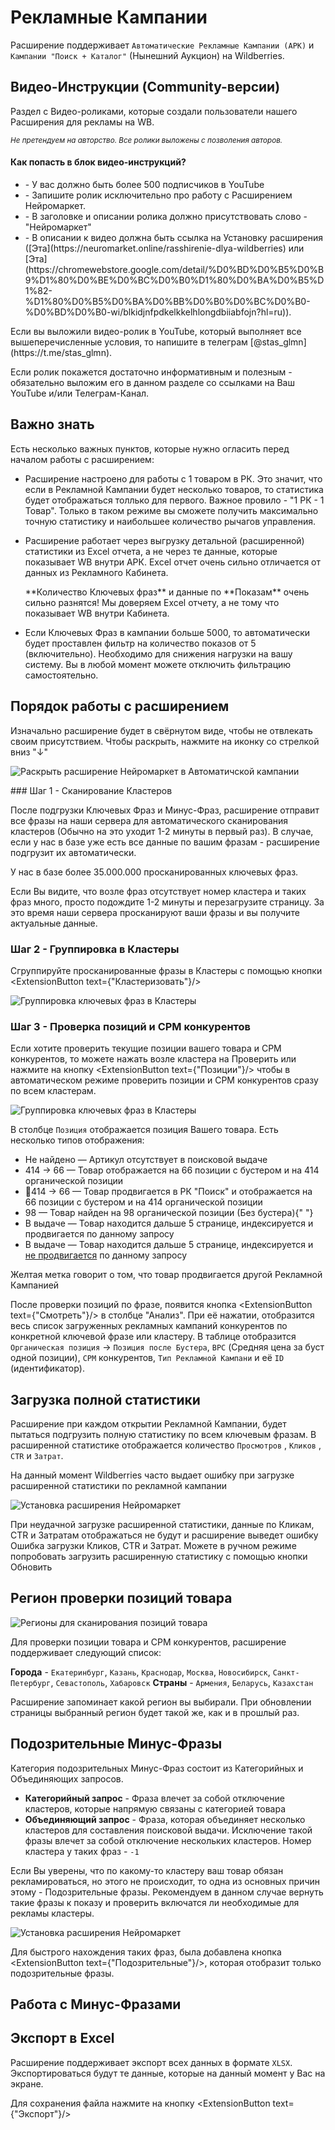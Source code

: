 
# Рекламные Кампании

Расширение поддерживает `Автоматические Рекламные Кампании (АРК)` и `Кампании "Поиск + Каталог"` (Нынешний Аукцион) на Wildberries.

## Видео-Инструкции (Community-версии)

Раздел с Видео-роликами, которые создали пользователи нашего Расширения для рекламы на WB.

<small>
  <i>Не претендуем на авторство. Все ролики выложены с позволения авторов.</i>
</small>

<div className="flex flex-col gap-2 mt-5 h-[300px] overflow-y-scroll w-full">
  <VideoItem
    title={`Быстро про Списки и "Торт"`}
    authorImage={"pekinskiy.jpg"}
    authorName={"Андрей Пекинский"}
    ytVideoId={"UiBUS-Ri7aI"}
    tgChannelLink={"https://t.me/ecomercer"}
    ytChannelLink={"https://www.youtube.com/@andreiex"}
  />
  <VideoItem
    title={"Работа со Списками (Подробно)"}
    authorImage={"david.jpg"}
    authorName={"Давид Мовсесян"}
    ytVideoId={"hhQ28wyNmOw"}
    tgChannelLink={"https://t.me/+yZRtfIKCTlswODUy"}
    ytChannelLink={"https://www.youtube.com/channel/UC92qg5EDbIHXAtKZhraph6w"}
  />
  <VideoItem
    title={"Продвижение по НЧ и СЧ запросам"}
    authorImage={"david.jpg"}
    authorName={"Давид Мовсесян"}
    ytVideoId={"GMb57K6hjms"}
    tgChannelLink={"https://t.me/+yZRtfIKCTlswODUy"}
    ytChannelLink={"https://www.youtube.com/channel/UC92qg5EDbIHXAtKZhraph6w"}
  />
  <VideoItem
    title={"Снижаем расходы на рекламу"}
    authorImage={"nikita.jpg"}
    authorName={"Никита Романов"}
    ytVideoId={"5JVEC54Rb4A"}
    tgChannelLink={"https://t.me/marketplace_book"}
    ytChannelLink={"https://www.youtube.com/@bookmarkets"}
  />
  <VideoItem
    title={"Воруем трафик у конкурентов"}
    authorImage={"david.jpg"}
    authorName={"Давид Мовсесян"}
    ytVideoId={"xlRNV-sS__Y"}
    tgChannelLink={"https://t.me/+yZRtfIKCTlswODUy"}
    ytChannelLink={"https://www.youtube.com/channel/UC92qg5EDbIHXAtKZhraph6w"}
  />
  <VideoItem
    title={"Мощнейшая Автореклама и Поиск"}
    authorImage={"nikita.jpg"}
    authorName={"Никита Романов"}
    ytVideoId={"hqtLr6GlCag"}
    tgChannelLink={"https://t.me/marketplace_book"}
    ytChannelLink={"https://www.youtube.com/@bookmarkets"}
  />
  <VideoItem
    title={"Настройка рекламы на Вайлдберриз"}
    authorImage={"david.jpg"}
    authorName={"Давид Мовсесян"}
    ytVideoId={"NYst0p5bsns"}
    tgChannelLink={"https://t.me/+yZRtfIKCTlswODUy"}
    ytChannelLink={"https://www.youtube.com/channel/UC92qg5EDbIHXAtKZhraph6w"}
  />
</div>

#### Как попасть в блок видео-инструкций?

<Callout type="info" emoji="🎉">
  <ul>
    <li>
      - У вас должно быть более 500 подписчиков в YouTube
    </li>
    <li>
      - Запишите ролик исключительно про работу с Расширением Нейромаркет.
    </li>
    <li>
      - В заголовке и описании ролика должно присутствовать слово -
      "Нейромаркет"
    </li>
    <li>
      - В описании к видео должна быть ссылка на Установку расширения
      ([Эта](https://neuromarket.online/rasshirenie-dlya-wildberries) или
      [Эта](https://chromewebstore.google.com/detail/%D0%BD%D0%B5%D0%B9%D1%80%D0%BE%D0%BC%D0%B0%D1%80%D0%BA%D0%B5%D1%82-%D1%80%D0%B5%D0%BA%D0%BB%D0%B0%D0%BC%D0%B0-%D0%BD%D0%B0-wi/blkidjnfpdkelkkelhlongdbiiabfojn?hl=ru)).
    </li>
  </ul>
</Callout>
Если вы выложили видео-ролик в YouTube, который выполняет все вышеперечисленные условия, то напишите в телеграм [@stas_glmn](https://t.me/stas_glmn).

Если ролик покажется достаточно информативным и полезным - обязательно выложим его в данном разделе со
ссылками на Ваш YouTube и/или Телеграм-Канал.

## Важно знать

Есть несколько важных пунктов, которые нужно огласить перед началом работы с расширением:

- Расширение настроено для работы с 1 товаром в РК. Это значит, что если в Рекламной Кампании будет несколько товаров, то статистика будет отображаться толлько для первого. Важное провило - "1 РК - 1 Товар". Только в таком режиме вы сможете получить максимально точную статистику и наибольшее количество рычагов управления.

- Расширение работает через выгрузку детальной (расширенной) статистики из Excel отчета, а не через те данные, которые показывает WB внутри АРК.
  Excel отчет очень сильно отличается от данных из Рекламного Кабинета.

  <Callout type="error" emoji="⚠️">
    **Количество Ключевых фраз** и данные по **Показам** очень сильно разнятся!
    Мы доверяем Excel отчету, а не тому что показывает WB внутри Кабинета.
  </Callout>

- Если Ключевых Фраз в кампании больше 5000, то автоматически будет проставлен фильтр на количество показов от 5 (включительно). Необходимо для снижения нагрузки на вашу систему. Вы в любой момент можете отключить фильтрацию самостоятельно.

## Порядок работы с расширением

Изначально расширение будет в свёрнутом виде, чтобы не отвлекать своим присутствием. Чтобы раскрыть, нажмите на иконку со стрелкой вниз "↓"

![Раскрыть расширение Нейромаркет в Автоматичской кампании](/expandWidget.png)

 
<Steps>
### Шаг 1 - Сканирование Кластеров

После подгрузки Ключевых Фраз и Минус-Фраз, расширение отправит все фразы на наши сервера для автоматического сканирования кластеров (Обычно на это уходит 1-2 минуты в первый раз). В случае, если у нас в базе уже есть все данные по вашим фразам - расширение подгрузит их автоматически.

<Callout type="info" emoji="ℹ️">
  У нас в базе более 35.000.000 просканированных ключевых фраз.
</Callout>

Если Вы видите, что возле фраз отсутствует номер кластера и таких фраз много, просто подождите 1-2 минуты и перезагрузите страницу. За это время наши сервера просканируют ваши фразы и вы получите актуальные данные.

### Шаг 2 - Группировка в Кластеры

Сгруппируйте просканированные фразы в Кластеры с помощью кнопки <ExtensionButton text={"Кластеризовать"}/>

![Группировка ключевых фраз в Кластеры](/extensionClusterize.jpg)

### Шаг 3 - Проверка позиций и CPM конкурентов

Если хотите проверить текущие позиции вашего товара и CPM конкурентов, то можете нажать возле кластера на <span className='font-bold text-blue-600'>Проверить</span> или нажмите на кнопку <ExtensionButton text={"Позиции"}/> чтобы в автоматическом режиме проверить позиции и CPM конкурентов сразу по всем кластерам.

![Группировка ключевых фраз в Кластеры](/extensionCPM.png)

В столбце `Позиция` отображается позиция Вашего товара. Есть несколько типов отображения:

- <span className="text-red-500 font-bold">Не найдено</span> — Артикул отсутствует
  в поисковой выдаче
- <span className="text-green-500 font-bold">414 → 66</span> — Товар отображается
  на 66 позиции с бустером и на 414 органической позиции
- <span className="text-green-500 font-bold">🚀414 → 66</span> — Товар продвигается
  в РК "Поиск" и отображается на 66 позиции с бустером и на 414 органической позиции
- <span className="text-yellow-500 font-bold">98</span> — Товар найден на 98 органической
  позиции (Без бустера){" "}
- <span className="text-green-500 font-bold">В выдаче</span> — Товар находится дальше
  5 странице, индексируется и продвигается по данному запросу
- <span className="text-yellow-500 font-bold">В выдаче</span> — Товар находится дальше
  5 странице, индексируется и <u>не продвигается</u> по данному запросу

<Callout emoji="🟡">
  Желтая метка говорит о том, что товар продвигается другой Рекламной Кампанией
</Callout>

После проверки позиций по фразе, появится кнопка <ExtensionButton text={"Смотреть"}/> в столбце "Анализ".
При её нажатии, отобразится весь список загруженных рекламных кампаний конкурентов по конкретной ключевой фразе или кластеру.
В таблице отобразится `Органическая позиция` → `Позиция после Бустера`, `BPC` (Средняя цена за буст одной позиции), `CPM` конкурентов, `Тип Рекламной Кампани` и её `ID` (идентификатор).

</Steps>

## Загрузка полной статистики

Расширение при каждом открытии Рекламной Кампании, будет пытаться подгрузить полную статистику по всем ключевым фразам.
В расширенной статистике отображается количество `Просмотров` , `Кликов` , `CTR` и `Затрат`.

<Callout emoji="👾">
  На данный момент Wildberries часто выдает ошибку при загрузке расширенной
  статистики по рекламной кампании
</Callout>

![Установка расширения Нейромаркет](/extensionStatsError.png)

При неудачной загрузке расширенной статистики, данные по Кликам, CTR и Затратам отображаться не будут и расширение выведет ошибку <span className='font-semibold text-red-600'>Ошибка загрузки Кликов, CTR и Затрат</span>. Можете в ручном режиме попробовать загрузить расширенную статистику с помощью кнопки <span className='font-bold text-blue-600'>Обновить</span>

## Регион проверки позиций товара

![Регионы для сканирования позиций товара](/extensionRegions.jpg)

Для проверки позиции товара и CPM конкурентов, расширение поддерживает следующий список:

**Города** - `Екатеринбург`, `Казань`, `Краснодар`, `Москва`, `Новосибирск`, `Санкт-Петербург`, `Севастополь`, `Хабаровск`
**Страны** - `Армения`, `Беларусь`, `Казахстан`

<Callout type="info" emoji="ℹ️">
  Расширение запоминает какой регион вы выбирали. При обновлении страницы
  выбранный регион будет такой же, как и в прошлый раз.
</Callout>

## Подозрительные Минус-Фразы

Категория подозрительных Минус-Фраз состоит из Категорийных и Объединяющих запросов.

- **Категорийный запрос** - Фраза влечет за собой отключение кластеров, которые напрямую связаны с категорией товара
- **Объединяющий запрос** - Фраза, которая объединяет несколько кластеров для составления поисковой выдачи. Исключение такой фразы влечет за собой отключение нескольких кластеров. Номер кластера у таких фраз - `-1`

<Callout type="warning" emoji="⚠️">
  Если Вы уверены, что по какому-то кластеру ваш товар обязан рекламироваться,
  но этого не происходит, то одна из основных причин этому - Подозрительные
  фразы.
</Callout>
<Callout type="info" emoji="ℹ️">
  Рекомендуем в данном случае вернуть такие фразы к показу и проверить включатся
  ли необходимые для рекламы кластеры.
</Callout>

![Установка расширения Нейромаркет](/extensionDanger.jpg)

Для быстрого нахождения таких фраз, была добавлена кнопка <ExtensionButton text={"Подозрительные"}/>, которая отобразит только подозрительные фразы.

## Работа с Минус-Фразами

## Экспорт в Excel

Расширение поддерживает экспорт всех данных в формате `XLSX`.
Экспортироваться будут те данные, которые на данный момент у Вас на экране.

Для сохранения файла нажмите на кнопку <ExtensionButton text={"Экспорт"}/>
